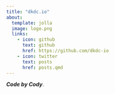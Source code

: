 ```yaml
---
title: "dkdc.io"
about:
  template: jolla
  image: logo.png
  links:
    - icon: github
      text: github
      href: https://github.com/dkdc-io
    - icon: twitter
      text: posts
      href: posts.qmd
---
```


***Code by Cody***.

